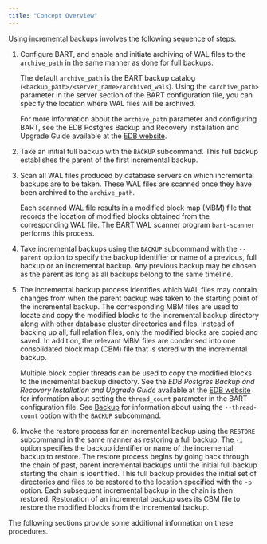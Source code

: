 ```yaml
---
title: "Concept Overview"
---
```


<div id="concept_overview" class="registered_link"></div>


Using incremental backups involves the following sequence of steps:

1.  Configure BART, and enable and initiate archiving of WAL files to the `archive_path` in the same manner as done for full backups.

    The default `archive_path` is the BART backup catalog (`<backup_path>/<server_name>/archived_wals`). Using the `<archive_path>` parameter in the server section of the BART configuration file, you can specify the location where WAL files will be archived.

    For more information about the `archive_path` parameter and configuring BART, see the EDB Postgres Backup and Recovery Installation and Upgrade Guide available at the [EDB website](https://www.enterprisedb.com/edb-docs/).

2.  Take an initial full backup with the `BACKUP` subcommand. This full backup establishes the parent of the first incremental backup.

3.  Scan all WAL files produced by database servers on which incremental backups are to be taken. These WAL files are scanned once they have been archived to the `archive_path`.

    Each scanned WAL file results in a modified block map (MBM) file that records the location of modified blocks obtained from the corresponding WAL file. The BART WAL scanner program `bart-scanner` performs this process.

4.  Take incremental backups using the `BACKUP` subcommand with the `--parent` option to specify the backup identifier or name of a previous, full backup or an incremental backup. Any previous backup may be chosen as the parent as long as all backups belong to the same timeline.

5.  The incremental backup process identifies which WAL files may contain changes from when the parent backup was taken to the starting point of the incremental backup. The corresponding MBM files are used to locate and copy the modified blocks to the incremental backup directory along with other database cluster directories and files. Instead of backing up all, full relation files, only the modified blocks are copied and saved. In addition, the relevant MBM files are condensed into one consolidated block map (CBM) file that is stored with the incremental backup.

    Multiple block copier threads can be used to copy the modified blocks to the incremental backup directory. See the *EDB Postgres Backup and Recovery Installation and Upgrade Guide* available at the [EDB website](https://www.enterprisedb.com/edb-docs/) for information about setting the `thread_count` parameter in the BART configuration file. See [Backup](../../03_using_bart/03_basic_bart_subcommand_usage/#backup) for information about using the `--thread-count` option with the `BACKUP` subcommand.

6.  Invoke the restore process for an incremental backup using the `RESTORE` subcommand in the same manner as restoring a full backup. The `-i` option specifies the backup identifier or name of the incremental backup to restore. The restore process begins by going back through the chain of past, parent incremental backups until the initial full backup starting the chain is identified. This full backup provides the initial set of directories and files to be restored to the location specified with the `-p` option. Each subsequent incremental backup in the chain is then restored. Restoration of an incremental backup uses its CBM file to restore the modified blocks from the incremental backup.

The following sections provide some additional information on these procedures.
